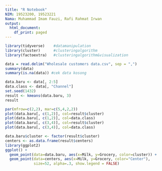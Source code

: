 ---
title: "R Notebook"
NIM: 19523200, 19523221
Nama: Muhammad Imam Fauzi, Rafi Rahmat Irwan
output:
  html_document:
    df_print: paged
---

```{r}
library(tidyverse)    #datamanipulation  
library(cluster)      #clusteringalgorithm
library(factoextra)   #clusteringalgorithm&visualization
```
```{r}
data = read.delim("Wholesale customers data.csv", sep = ",")
summary(data)
summary(is.na(data)) #cek data kosong
```
```{r}
data.baru <- data[, 2:5]
data.class <- data[, "Channel"]
set.seed(1432)
result <- kmeans(data.baru, 3)
result
```

```{r}
par(mfrow=c(2,2), mar=c(5,4,2,2))
plot(data.baru[, c(1,2)], col=result$cluster)
plot(data.baru[, c(1,2)], col=data.class)
plot(data.baru[, c(3,4)], col=result$cluster)
plot(data.baru[, c(3,4)], col=data.class)
```

```{r}
data.baru$cluster <- factor(result$cluster)
centers <- as.data.frame(result$centers)
library(ggplot2)
ggplot() +
  geom_point(data=data.baru, aes(x=Milk, y=Grocery, color=cluster)) +
  geom_point(data=centers, aes(x=Milk, y=Grocery, color="Center"),
             size=52, alpha=.3, show.legend = FALSE)
```



